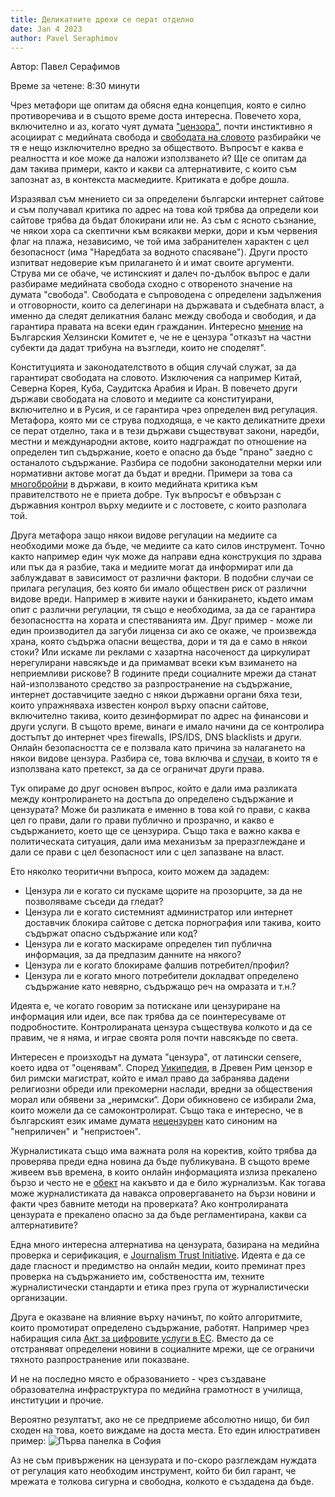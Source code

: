 ```yaml
---
title: Деликатните дрехи се перат отделно
date: Jan 4 2023
author: Pavel Seraphimov
---
```

Автор: Павел Серафимов

Време за четене: 8:30 минути

Чрез метафори ще опитам да обясня една концепция, която е силно противоречива и в същото време доста интересна. Повечето хора, включително и аз, когато чуят думата ["цензора"](https://en.wikipedia.org/wiki/Censorship), почти инстиктивно я асоциират с медийната свобода и [свободата на словото](https://fra.europa.eu/bg/eu-charter/article/11-svoboda-na-izrazyavane-na-mnenie-i-svoboda-na-informaciya) разбирайки че тя е нещо изключително вредно за обществото. Въпросът е каква е реалността и кое може да наложи използването ѝ? Ще се опитам да дам такива примери, както и какви са алтернативите, с които съм запознат аз, в контекста масмедиите. Критиката е добре дошла.

Изразявал съм мнението си за определени български интернет сайтове и съм получавал критика по адрес на това кой трябва да определи кои сайтове трябва да бъдат блокирани или не. Аз съм с ясното съзнание, че някои хора са скептични към всякакви мерки, дори и към червения флаг на плажа, независимо, че той има забранителен характен с цел безопасност (има "Наредбата за водното спасяване"). Други просто изпитват недоверие към прилагането ѝ и имат своите аргументи. Струва ми се обаче, че истинският и далеч по-дълбок въпрос е дали разбираме медийната свобода сходно с отвореното значение на думата "свобода". Свободата е съпроводена с определени задължения и отговорности, които са делегинари на държавата и съдебната власт, а именно да следят деликатния баланс между свобода и свободия, и да гарантира правата на всеки един гражданин. Интересно [мнение](https://www.bghelsinki.org/bg/themes/svoboda-na-izrazjavane) на Българския Хелзински Комитет е, че не е цензура "отказът на частни субекти да дадат трибуна на възгледи, които не споделят".

Конституцията и законодателството в общия случай служат, за да гарантират свободата на словото. Изключения са например Китай, Северна Корея, Куба, Саудитска Арабия и Иран. В повечето други държави свободата на словото и медиите са конституирани, включително и в Русия, и се гарантира чрез определен вид регулация. Метафора, която ми се струва подходяща, е че както деликатните дрехи се перат отделно, така и в тези държави съществуват закони, наредби, местни и международни актове, които надграждат по отношение на определен тип съдържание, което е опасно да бъде "прано" заедно с останалото съдържание. Разбира се подобни законодателни мерки или нормативни актове могат да бъдат и вредни. Примери за това са [многобройни](https://rsf.org/en/news?tags%5B%5D=434) в държави, в които медийната критика към правителството не е приета добре. Тук въпросът е обвързан с държавния контрол върху медиите и с лостовете, с които разполага той.

Друга метафора защо някои видове регулации на медиите са необходими може да бъде, че медиите са като силов инструмент. Точно както например един чук може да направи една конструкция по здрава или пък да я разбие, така и медиите могат да информират или да заблуждават в зависимост от различни фактори. В подобни случаи се прилага регулация, без която би имало обществен риск от различни видове вреди. Например в живите науки и банкирането, където имам опит с различни регулации, тя също е необходима, за да се гарантира безопасността на хората и спестяванията им. Друг пример - може ли един производител да загуби лиценза си ако се окаже, че произвежда храна, която съдържа опасни вещества, дори и тя да е само в някои стоки? Или искаме ли реклами с хазартна насоченост да циркулират нерегулирани навсякъде и да примамват всеки към взимането на неприемливи рискове? В годините преди социалните мрежи да станат най-използваното средство за разпространение на съдържание, интернет доставчиците заедно с някои държавни органи бяха тези, които упражняваха известен конрол върху опасни сайтове, включително такива, които дезинформират по адрес на финансови и други услуги. В същото време, винаги е имало начини да се контролира достъпът до интернет чрез firewalls, IPS/IDS, DNS blacklists и други. Онлайн безопасността се е ползвала като причина за налагането на някои видове цензура. Разбира се, това включва и [случаи](https://en.wikipedia.org/wiki/Cybersecurity_Law_of_the_People%27s_Republic_of_China), в които тя е използвана като претекст, за да се ограничат други права.

Тук опираме до друг основен въпрос, който е дали има разликата между контролирането на достъпа до определено съдържание и цензурата? Може би разликата е именно в това кой го прави, с каква цел го прави, дали го прави публично и прозрачно, и какво е съдържанието, което ще се цензурира. Също така е важно каква е политическата ситуация, дали има механизъм за преразглеждане и дали се прави с цел безопасност или с цел запазване на власт.

Ето няколко теоритични въпроса, които можем да зададем:
- Цензура ли е когато си пускаме щорите на прозорците, за да не позволяваме съседи да гледат?
- Цензура ли е когато системният администратор или интернет доставчик блокира сайтове с детска порнография или такива, които съдържат опасно съдържание или код?
- Цензура ли е когато маскираме определен тип публична информация, за да предпазим данните на някого?
- Цензура ли е когато блокираме фалшив потребител/профил?
- Цензура ли е когато много потребители докладват определено съдържание като невярно, съдържащо реч на омразата и т.н.?

Идеята е, че когато говорим за потискане или цензуриране на информация или идеи, все пак трябва да се поинтересуваме от подробностите. Контролираната цензура съществува колкото и да се правим, че я няма, и играе своята роля почти навсякъде по света.

Интересен е произходът на думата "цензура", от латински censere, което идва от "оценявам". Според [Уикипедия](https://bg.wikipedia.org/wiki/%D0%A6%D0%B5%D0%BD%D0%B7%D0%BE%D1%80), в Древен Рим цензор е бил римски магистрат, който е имал право да забранява дадени религиозни обреди или прекомерни наслади, вредни за обществения морал или обявени за „неримски“. Дори обикновено се избирали 2ма, които можели да се самоконтролират. Също така е интересно, че в българският език имаме думата [нецензурен](http://rechnik.info/%D0%BD%D0%B5%D1%86%D0%B5%D0%BD%D0%B7%D1%83%D1%80%D0%B5%D0%BD) като синоним на "неприличен" и "непристоен".

Журналистиката също има важната роля на коректив, който трябва да проверява преди една новина да бъде публикувана. В същото време живеем във времена, в които онлайн информацията излиза прекалено бързо и често не е [обект](https://en.wikipedia.org/wiki/Junk_food_news) на какъвто и да е било журнализъм. Как тогава може журналистиката да навакса опровергаването на бързи новини и факти чрез бавните методи на проверката? Ако контролираната цензурата е прекалено опасно за да бъде регламентирана, какви са алтернативите?

Една много интересна алтернатива на цензурата, базирана на медийна проверка и серификация, е [Journalism Trust Initiative](https://www.journalismtrustinitiative.org/). Идеята е да се даде гласност и предимство на онлайн медии, които преминат през проверка на съдържанието им, собствеността им, техните журналистически стандарти и етика през група от журналистически организации.

Друга е оказване на влияние върху начинът, по който алгоритмите, които промотират определено съдържание, работят. Например чрез набиращия сила [Акт за цифровите услуги в ЕС](https://commission.europa.eu/strategy-and-policy/priorities-2019-2024/europe-fit-digital-age/digital-services-act-ensuring-safe-and-accountable-online-environment_bg). Вместо да се отстраняват определени новини в социалните мрежи, ще се ограничи тяхното разпространение или показване.

И не на последно място е образованието - чрез създаване образователна инфраструктура по медийна грамотност в училища, институции и прочие.

Вероятно резултатът, ако не се предприеме абсолютно нищо, би бил сходен на това, което виждаме на доста места. Ето един илюстративен пример: ![Първа панелка в София](/parvapanelka01.png)

Аз не съм привърженик на цензурата и по-скоро разглеждам нуждата от регулация като необходим инструмент, който би бил гарант, че мрежата е толкова сигурна и свободна, колкото е създадена да бъде.
